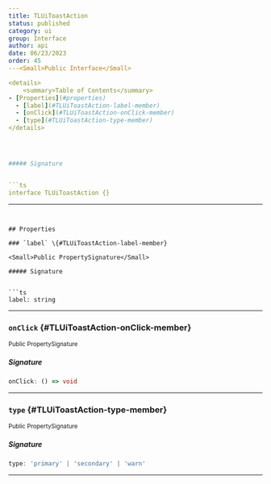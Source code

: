 ```yaml
---
title: TLUiToastAction
status: published
category: ui
group: Interface
author: api
date: 06/23/2023
order: 45
---<Small>Public Interface</Small>

<details>
	<summary>Table of Contents</summary>
- [Properties](#properties)
  - [label](#TLUiToastAction-label-member)
  - [onClick](#TLUiToastAction-onClick-member)
  - [type](#TLUiToastAction-type-member)
</details>




##### Signature


```ts
interface TLUiToastAction {}
```

---
```


## Properties

### `label` \{#TLUiToastAction-label-member}

<Small>Public PropertySignature</Small>

##### Signature


```ts
label: string
```

---

### `onClick` \{#TLUiToastAction-onClick-member}

<Small>Public PropertySignature</Small>

##### Signature


```ts
onClick: () => void
```

---

### `type` \{#TLUiToastAction-type-member}

<Small>Public PropertySignature</Small>

##### Signature


```ts
type: 'primary' | 'secondary' | 'warn'
```

---

